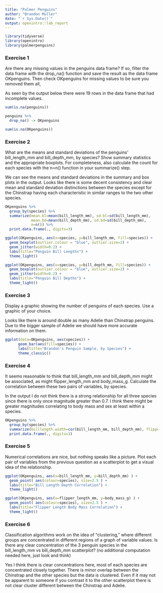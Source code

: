 ```yaml
---
title: "Palmer Penguins"
author: "Brandon Muller"
date: "`r Sys.Date()`"
output: openintro::lab_report
---
```


```r
library(tidyverse)
library(openintro)
library(palmerpenguins)
```

### Exercise 1

Are there any missing values in the penguins data frame? If so, filter the data frame with the drop_na() function and save the result as the data frame OKpenguins. Then check OKpenguins for missing values to be sure you removed them all,

As seen by the output below there were 19 rows in the data frame that had incomplete values.

```r
sum(is.na(penguins))

penguins %>%
  drop_na() -> OKpenguins

sum(is.na(OKpenguins))
```

### Exercise 2

What are the means and standard deviations of the penguins’ bill_length_mm and bill_depth_mm, by species? Show summary statistics and the appropriate boxplots. For completeness, also calculate the count for each species with the n=n() function in your summarize() step.


We can see the means and standard deviations in the summary and box plots in the output. Looks like there is some decent consistency and clear mean and standard deviation distinctions between the species except for the Chinstrap having each characteristic in similar ranges to the two other species.

```r
OKpenguins %>%
  group_by(species) %>%
  summarize(mean.bl=mean(bill_length_mm), sd.bl=sd(bill_length_mm), 
            mean.bd=mean(bill_depth_mm), sd.bd=sd(bill_depth_mm),
            n=n()) %>%
  print.data.frame(., digits=3)

ggplot(OKpenguins, aes(x=species, y=bill_length_mm, fill=species)) +
  geom_boxplot(outlier.colour = "blue", outlier.size=2) +
  geom_jitter(width=0.2) +                                 
  labs(title="Penguin Bill Lengths") +
  theme_light()

ggplot(OKpenguins, aes(x=species, y=bill_depth_mm, fill=species)) +
  geom_boxplot(outlier.colour = "blue", outlier.size=2) +
  geom_jitter(width=0.2) +                                 
  labs(title="Penguin Bill Depths") +
  theme_light()

```

### Exercise 3

Display a graphic showing the number of penguins of each species. Use a graphic of your choice.

Looks like there is around double as many Adelie than Chinstrap penguins. Due to the bigger sample of Adelie we should have more accurate information on them.

```r
ggplot(data=OKpenguins, aes(species)) +
      geom_bar(aes(fill=species)) +
      labs(title="Brandon's Penguin Sample, by Species") +
      theme_classic()

```

### Exercise 4

It seems reasonable to think that bill_length_mm and bill_depth_mm might be associated, as might flipper_length_mm and body_mass_g. Calculate the correlation between these two pairs of variables, by species.

In the output I do not think there is a strong relationship for all three species since there is only once magnitude greater than 0.7. I think there might be greater magnitudes correlating to body mass and sex at least within a species.

```r
OKpenguins %>%
  group_by(species) %>%
  summarize(billlength.width=cor(bill_length_mm, bill_depth_mm), flipper.bmass=cor(flipper_length_mm, body_mass_g))  %>%
  print.data.frame(., digits=3)

```

### Exercise 5

Numerical correlations are nice, but nothing speaks like a picture. Plot each pair of variables from the previous question as a scatterplot to get a visual idea of the relationship.

```r
ggplot(OKpenguins, aes(x=bill_length_mm, y=bill_depth_mm) ) +
  geom_point( aes(colour=species), size=2.5 ) +        
  labs(title="Bill Length Depth Correlation") + 
  theme_light()

ggplot(OKpenguins, aes(x=flipper_length_mm, y=body_mass_g) ) +
  geom_point( aes(colour=species), size=2.5 ) +        
  labs(title="Flipper Length Body Mass Correlation") + 
  theme_light()

```

### Exercise 6

Classification algorithms work on the idea of “clustering,” where different groups are concentrated in different regions of a graph of variable values. Is there any clear concentration of the 3 penguin species in the bill_length_mm vs bill_depth_mm scatterplot? (no additional computation needed here, just look and think)

Yes I think there is clear concentrations here, most of each species are concentrated closely together. There is minor overlap between the Chinstrap and the other species but the data is clustered. Even if it may not be apparent to someone if you contrast it to the other scatterplot there is not clear cluster different between the Chinstrap and Adelie.